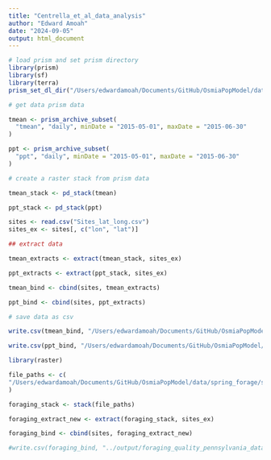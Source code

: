 ```yaml
---
title: "Centrella_et_al_data_analysis"
author: "Edward Amoah"
date: "2024-09-05"
output: html_document
---
```


```r
# load prism and set prism directory
library(prism)
library(sf)
library(terra)
prism_set_dl_dir("/Users/edwardamoah/Documents/GitHub/OsmiaPopModel/data/prism")
```



```r
# get data prism data

tmean <- prism_archive_subset(
  "tmean", "daily", minDate = "2015-05-01", maxDate = "2015-06-30"
)

ppt <- prism_archive_subset(
  "ppt", "daily", minDate = "2015-05-01", maxDate = "2015-06-30"
)

```


```r
# create a raster stack from prism data 

tmean_stack <- pd_stack(tmean)

ppt_stack <- pd_stack(ppt)

```


```r
sites <- read.csv("Sites_lat_long.csv")
sites_ex <- sites[, c("lon", "lat")]
```

```r
## extract data

tmean_extracts <- extract(tmean_stack, sites_ex)

ppt_extracts <- extract(ppt_stack, sites_ex)

```

```r

tmean_bind <- cbind(sites, tmean_extracts)

ppt_bind <- cbind(sites, ppt_extracts)

```

```r
# save data as csv

write.csv(tmean_bind, "/Users/edwardamoah/Documents/GitHub/OsmiaPopModel/scripts/Centrella_output/tmean_data.csv")

write.csv(ppt_bind, "/Users/edwardamoah/Documents/GitHub/OsmiaPopModel/scripts/Centrella_output/ppt_data.csv")

```


```r
library(raster)

file_paths <- c(
"/Users/edwardamoah/Documents/GitHub/OsmiaPopModel/data/spring_forage/spring_1km_2015_pa.tif"
)

foraging_stack <- stack(file_paths)

```



```r

foraging_extract_new <- extract(foraging_stack, sites_ex)

foraging_bind <- cbind(sites, foraging_extract_new)

#write.csv(foraging_bind, "../output/foraging_quality_pennsylvania_data.csv")

```
